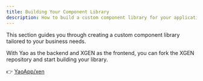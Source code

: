 ```yaml
---
title: Building Your Component Library
description: How to build a custom component library for your application.
---
```


This section guides you through creating a custom component library tailored to your business needs.

With Yao as the backend and XGEN as the frontend, you can fork the XGEN repository and start building your library.

👉 [YaoApp/xen](https://github.com/YaoApp/Xgen)
